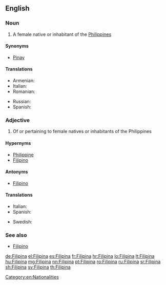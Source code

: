 {{also|filipina}}
==English==

===Noun===
{{en-noun}}

# A female native or inhabitant of the [[Philippines]]

====Synonyms====
* [[Pinay]]

====Translations====
{{trans-top|A female native or inhabitant of the Philippines}}
* Armenian: {{t|hy|ֆիլիպինուհի}}
* Italian: {{t|it|filippina|f}}
* Romanian: {{t+|ro|filipineză|f}}
{{trans-mid}}
* Russian: {{t+|ru|филиппинка|f}}
* Spanish: {{t+|es|filipina|f}}
{{trans-bottom}}

===Adjective===
{{en-adj|-}}

# Of or pertaining to female natives or inhabitants of the Philippines

====Hypernyms====
* [[Philippine]]
* [[Filipino]]

====Antonyms====
* [[Filipino]]

====Translations====
{{trans-top|Of or pertaining to female natives or inhabitants of the Philippines}}
* Italian: {{t|it|filippina}}
* Spanish: {{t+|es|filipina|f}}
{{trans-mid}}
* Swedish: {{t+|sv|filippinsk}} {{qualifier|not gender-specific}}
{{trans-bottom}}

===See also===
* [[Filipino]]

[[Category:en:Nationalities]]

[[de:Filipina]]
[[el:Filipina]]
[[es:Filipina]]
[[fr:Filipina]]
[[hr:Filipina]]
[[lo:Filipina]]
[[lt:Filipina]]
[[hu:Filipina]]
[[mg:Filipina]]
[[nn:Filipina]]
[[pt:Filipina]]
[[ro:Filipina]]
[[ru:Filipina]]
[[sr:Filipina]]
[[sh:Filipina]]
[[sv:Filipina]]
[[th:Filipina]]